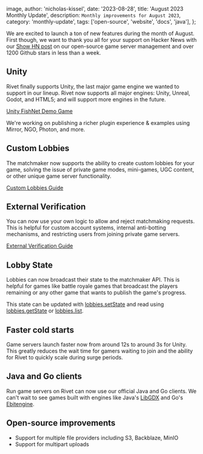
  image,
  author: 'nicholas-kissel',
  date: '2023-08-28',
  title: 'August 2023 Monthly Update',
  description: `Monthly improvements for August 2023`,
  category: 'monthly-update',
  tags: ['open-source', 'website', 'docs', 'java'],
};


We are excited to launch a ton of new features during the month of August. First though, we want to thank you all for your support on Hacker News with our [Show HN post](https://github.com/rivet-gg/rivet) on our open-source game server management and over 1200 Github stars in less than a week.

## Unity

Rivet finally supports Unity, the last major game engine we wanted to support in our lineup. Rivet now supports all major engines: Unity, Unreal, Godot, and HTML5; and will support more engines in the future.

[Unity FishNet Demo Game](https://github.com/rivet-gg/example-tanks-unity-fishnet)

We're working on publishing a richer plugin experience & examples using Mirror, NGO, Photon, and more.

## Custom Lobbies

The matchmaker now supports the ability to create custom lobbies for your game, solving the issue of private game modes, mini-games, UGC content, or other unique game server functionality.

[Custom Lobbies Guide](https://rivet.gg/docs/matchmaker/guides/custom-games)

## External Verification

You can now use your own logic to allow and reject matchmaking requests. This is helpful for custom account systems, internal anti-botting mechanisms, and restricting users from joining private game servers.

[External Verification Guide](https://rivet.gg/docs/matchmaker/guides/anti-botting#custom-external-verification)

## Lobby State

Lobbies can now broadcast their state to the matchmaker API. This is helpful for games like battle royale games that broadcast the players remaining or any other game that wants to publish the game's progress.

This state can be updated with [lobbies.setState](https://rivet.gg/docs/matchmaker/api/lobbies/set-state) and read using [lobbies.getState](https://rivet.gg/docs/matchmaker/api/lobbies/get-state) or [lobbies.list](https://rivet.gg/docs/matchmaker/api/lobbies/list).

## Faster cold starts

Game servers launch faster now from around 12s to around 3s for Unity. This greatly reduces the wait time for gamers waiting to join and the ability for Rivet to quickly scale during surge periods.

## Java and Go clients

Run game servers on Rivet can now use our official Java and Go clients. We can't wait to see games built with engines like Java's [LibGDX](https://libgdx.com/) and Go's [Ebitengine](https://ebitengine.org/).

## Open-source improvements

* Support for multiple file providers including S3, Backblaze, MinIO
* Support for multipart uploads
